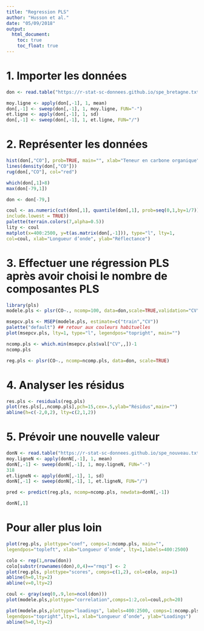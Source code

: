 ---
title: "Regression PLS"
author: "Husson et al."
date: "05/09/2018"
output:
  html_document:
    toc: true
    toc_float: true 
---
# 1. Importer les données

```{r}
don <- read.table("https://r-stat-sc-donnees.github.io/spe_bretagne.txt", sep=";", header=TRUE, row.names=1)
```

```{r}
moy.ligne <- apply(don[,-1], 1, mean)
don[,-1] <- sweep(don[,-1], 1, moy.ligne, FUN="-")
et.ligne <- apply(don[,-1], 1, sd)
don[,-1] <- sweep(don[,-1], 1, et.ligne, FUN="/")
```

# 2. Représenter les données
```{r}
hist(don[,"CO"], prob=TRUE, main="", xlab="Teneur en carbone organique")
lines(density(don[,"CO"]))
rug(don[,"CO"], col="red")
```

```{r}
which(don[,1]>8)
max(don[-79,1])
```

```{r}
don <- don[-79,]
```

```{r}
coul <- as.numeric(cut(don[,1], quantile(don[,1], prob=seq(0,1,by=1/7)),
include.lowest = TRUE))
palette(terrain.colors(7,alpha=0.5))
lity <- coul
matplot(x=400:2500, y=t(as.matrix(don[,-1])), type="l", lty=1,
col=coul, xlab="Longueur d’onde", ylab="Réflectance")
```

# 3. Effectuer une régression PLS après avoir choisi le nombre de composantes PLS

```{r}
library(pls)
modele.pls <- plsr(CO~., ncomp=100, data=don,scale=TRUE,validation="CV")
```

```{r}
msepcv.pls <- MSEP(modele.pls, estimate=c("train","CV"))
palette("default") ## retour aux couleurs habituelles
plot(msepcv.pls, lty=1, type="l", legendpos="topright", main="")
```
```{r}
ncomp.pls <- which.min(msepcv.pls$val["CV",,])-1
ncomp.pls
```

```{r}
reg.pls <- plsr(CO~., ncomp=ncomp.pls, data=don, scale=TRUE)
```

# 4. Analyser les résidus

```{r}
res.pls <- residuals(reg.pls)
plot(res.pls[,,ncomp.pls],pch=15,cex=.5,ylab="Résidus",main="")
abline(h=c(-2,0,2), lty=c(2,1,2))
```

# 5. Prévoir une nouvelle valeur

```{r}
donN <- read.table("https://r-stat-sc-donnees.github.io/spe_nouveau.txt", sep=";", header=TRUE, row.names=1)
moy.ligneN <- apply(donN[,-1], 1, mean)
donN[,-1] <- sweep(donN[,-1], 1, moy.ligneN, FUN="-")
318
et.ligneN <- apply(donN[,-1], 1, sd)
donN[,-1] <- sweep(donN[,-1], 1, et.ligneN, FUN="/")
```

```{r}
pred <- predict(reg.pls, ncomp=ncomp.pls, newdata=donN[,-1])
```

```{r}
donN[,1]
```

# Pour aller plus loin
```{r}
plot(reg.pls, plottype="coef", comps=1:ncomp.pls, main="",
legendpos="topleft", xlab="Longueur d’onde", lty=1,labels=400:2500)
```

```{r}
colo <- rep(1,nrow(don))
colo[substr(rownames(don),0,4)=="rmqs"] <- 2
plot(reg.pls, plottype="scores", comps=c(1,2), col=colo, asp=1)
abline(h=0,lty=2)
abline(v=0,lty=2)
```

```{r}
coul <- gray(seq(0,.9,len=ncol(don)))
plot(modele.pls,plottype="correlation",comps=1:2,col=coul,pch=20)
```

```{r}
plot(modele.pls,plottype="loadings", labels=400:2500, comps=1:ncomp.pls,
legendpos="topright",lty=1, xlab="Longueur d’onde", ylab="Loadings")
abline(h=0,lty=2)
```

